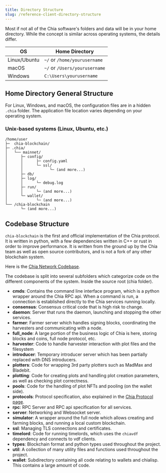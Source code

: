 ```yaml
---
title: Directory Structure
slug: /reference-client-directory-structure
---
```


Most if not all of the Chia software's folders and data will be in your home directory. While the concept is similar across operating systems, the details differ.

| OS           | Home Directory                |
| ------------ | ----------------------------- |
| Linux/Ubuntu | `~/` or `/home/yourusername`  |
| macOS        | `~/` or `/Users/yourusername` |
| Windows      | `C:\Users\yourusername`       |

## Home Directory General Structure

For Linux, Windows, and macOS, the configuration files are in a hidden `.chia` folder. The application file location varies depending on your operating system.

### Unix-based systems (Linux, Ubuntu, etc.)

```
/home/user
├─  chia-blockchain/
├─ .chia/
│   └── mainnet/
│      ├─ config/
│      │      ├─ config.yaml
│      │      └─ ssl/
│      │            └─ (and more...)
│      ├─ db/
│      ├─ log/
│      │      └─ debug.log
│      ├─ run/
│      │      └─ (and more...)
│      └─ wallet/
│             └─ (and more...)
└── /chia-blockchain
       └─ (and more...)
```

## Codebase Structure

`chia-blockchain` is the first and official implementation of the Chia protocol. It is written
in python, with a few dependencies written in C++ or rust in order to improve performance. It
is written from the ground up by the Chia team as well as open source contributors, and is not
a fork of any other blockchain system.

Here is the [Chia Network Codebase](https://github.com/Chia-Network/chia-blockchain/tree/main/chia).

The codebase is split into several subfolders which categorize code on the different components
of the system. Inside the source root (chia folder).

- **cmds**: Contains the command line interface program, which is a python wrapper around the Chia RPC api. When a command is run, a connection is established directly to the Chia services running locally.
- **consensus**: Consensus critical code that is high risk to change.
- **daemon**: Server that runs the daemon, launching and stopping the other services.
- **farmer**: Farmer server which handles signing blocks, coordinating the harvesters and communicating with a node.
- **full_node**: A large portion of the business logic of Chia is here, storing blocks and coins, full node protocol, etc.
- **harvester**: Code to handle harvester interaction with plot files and the filesystem
- **introducer**: Temporary introducer server which has been partially replaced with DNS introducers.
- **plotters**: Code for wrapping 3rd party plotters such as MadMax and Bladebit.
- **plotting**: Code for creating plots and handling plot creation parameters, as well as checking plot correctness.
- **pools**: Code for the handling of plot NFTs and pooling (on the wallet side).
- **protocols**: Protocol specification, also explained in the [Chia Protocol page](/chia-protocol).
- **rpc**: RPC Server and RPC api specification for all services.
- **server**: Networking and Websocket server.
- **simulator**: A wrapper around the full node which allows creating and farming blocks, and running a local custom blockchain.
- **ssl**: Managing TLS connections and certificates.
- **timelord**: Code for running timelords, which uses the `chiavdf` dependency and connects to vdf clients.
- **types**: Blockchain format and python types used throughout the project.
- **util**: A collection of many utility files and functions used throughout the project.
- **wallet**: Subdirectory containing all code relating to wallets and chialisp. This contains a large amount of code.
